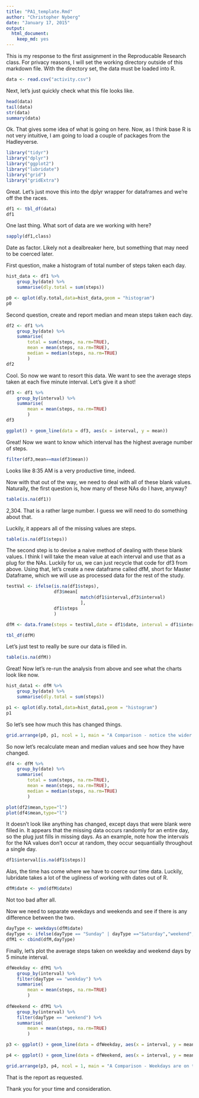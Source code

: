 ```yaml
---
title: "PA1_template.Rmd"
author: "Christopher Nyberg"
date: "January 17, 2015"
output:
  html_document:
    keep_md: yes
---
```


This is my response to the first assignment in the Reproducable Research class. For privacy reasons, I will set the working directory outside of this markdown file. With the directory set, the data must be loaded into R.

```r
data <- read.csv("activity.csv")
```
  
Next, let's just quickly check what this file looks like.  

```r
head(data)
tail(data)
str(data)
summary(data)
```
  
Ok. That gives some idea of what is going on here. Now, as I think base R is not very intuitive, I am going to load a couple of packages from the Hadleyverse.  

```r
library("tidyr")
library("dplyr")
library("ggplot2")
library("lubridate")
library("grid")
library("gridExtra")
```
  
Great. Let's just move this into the dplyr wrapper for dataframes and we're off the the races.  

```r
df1 <- tbl_df(data)
df1
```
  
One last thing. What sort of data are we working with here?  

```r
sapply(df1,class)
```
  
Date as factor. Likely not a dealbreaker here, but something that may need to be coerced later.  

First question, make a histogram of total number of steps taken each day.  

```r
hist_data <- df1 %>%
    group_by(date) %>%
    summarise(dly.total = sum(steps))

p0 <- qplot(dly.total,data=hist_data,geom = "histogram")
p0
```
  
Second question, create and report median and mean steps taken each day.  

```r
df2 <- df1 %>%
    group_by(date) %>%
    summarise(
        total = sum(steps, na.rm=TRUE),
        mean = mean(steps, na.rm=TRUE),
        median = median(steps, na.rm=TRUE)
        )
df2
```
  
Cool. So now we want to resort this data. We want to see the average steps taken at each five minute interval. Let's give it  a shot!  

```r
df3 <- df1 %>%
    group_by(interval) %>%
    summarise(
        mean = mean(steps, na.rm=TRUE)
        )
df3

ggplot() + geom_line(data = df3, aes(x = interval, y = mean))
```
  
Great! Now we want to know which interval has the highest average number of steps.  

```r
filter(df3,mean==max(df3$mean))
```
  
Looks like 8:35 AM is a very productive time, indeed.  

Now with that out of the way, we need to deal with all of these blank values. Naturally, the first question is, how many of these NAs do I have, anyway?  

```r
table(is.na(df1))
```
  
2,304. That is a rather large number. I guess we will need to do something about that.

  Luckily, it appears all of the missing values are steps.
  
```r
table(is.na(df1$steps))
```

  The second step is to devise a naive method of dealing with these blank values. I think I will take the mean value at each interval and use that as a plug for the NAs. Luckily for us, we can just recycle that code for df3 from above. Using that, let's create a new dataframe called dfM, short for Master Dataframe, which we will use as processed data for the rest of the study.  
  
```r
testVal <- ifelse(is.na(df1$steps),
                  df3$mean[
                            match(df1$interval,df3$interval)
                            ], 
                  df1$steps
                  )

dfM <- data.frame(steps = testVal,date = df1$date, interval = df1$interval)

tbl_df(dfM)
```

  Let's just test to really be sure our data is filled in.  
  
```r
table(is.na(dfM))
```

  Great! Now let's re-run the analysis from above and see what the charts look like now.  
  
```r
hist_data1 <- dfM %>%
    group_by(date) %>%
    summarise(dly.total = sum(steps))

p1 <- qplot(dly.total,data=hist_data1,geom = "histogram")
p1
```

  So let's see how much this has changed things.  
  
```r
grid.arrange(p0, p1, ncol = 1, main = "A Comparison - notice the wider results around 10,000 and scale of y axis")
```

  So now let's recalculate mean and median values and see how they have changed.
  
```r
df4 <- dfM %>%
    group_by(date) %>%
    summarise(
        total = sum(steps, na.rm=TRUE),
        mean = mean(steps, na.rm=TRUE),
        median = median(steps, na.rm=TRUE)
        )

plot(df2$mean,type="l")
plot(df4$mean,type="l")
```

  It doesn't look like anything has changed, except days that were blank were filled in. It appears that the missing data occurs randomly for an entire day, so the plug just fills in missing days. As an example, note how the intervals for the NA values don't occur at random, they occur sequantially throughout a single day.  
  
```r
df1$interval[is.na(df1$steps)]
```

  Alas, the time has come where we have to coerce our time data. Luckily, lubridate takes a lot of the ugliness of working with dates out of R.  
  
```r
dfM$date <- ymd(dfM$date)
```

  Not too bad after all. 
  
  Now we need to separate weekdays and weekends and see if there is any difference between the two.  
  
  
```r
dayType <- weekdays(dfM$date)
dayType <- ifelse(dayType == "Sunday" | dayType =="Saturday","weekend","weekday")
dfM1 <- cbind(dfM,dayType)
```  

  Finally, let's plot the average steps taken on weekday and weekend days by 5 minute interval.

```r
dfWeekday <- dfM1 %>%
    group_by(interval) %>%
    filter(dayType == "weekday") %>%
    summarise(
        mean = mean(steps, na.rm=TRUE)
        )
    
dfWeekend <- dfM1 %>%
    group_by(interval) %>%
    filter(dayType == "weekend") %>%
    summarise(
        mean = mean(steps, na.rm=TRUE)
        )

p3 <- ggplot() + geom_line(data = dfWeekday, aes(x = interval, y = mean))

p4 <- ggplot() + geom_line(data = dfWeekend, aes(x = interval, y = mean))

grid.arrange(p3, p4, ncol = 1, main = "A Comparison - Weekdays are on top")
```

That is the report as requested.  

Thank you for your time and consideration.  